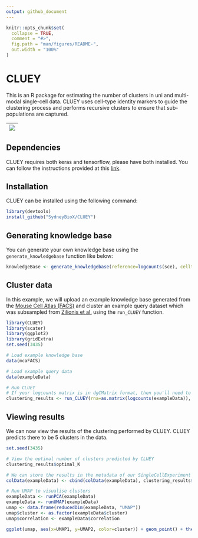 ```yaml
---
output: github_document
---
```


<!-- README.md is generated from README.Rmd. Please edit that file -->

```r
knitr::opts_chunk$set(
  collapse = TRUE,
  comment = "#>",
  fig.path = "man/figures/README-",
  out.width = "100%"
)
```

# CLUEY

<!-- badges: start -->
<!-- badges: end -->

This is an R package for estimating the number of clusters in uni and multi-modal single-cell data. CLUEY uses cell-type identity markers to guide the clustering process and performs recursive clusters to ensure 
that sub-populations are captured.

| ![](man/figures/CLUEY_figure.png) |
|:--------------------------------------------------:|

## Dependencies
CLUEY requires both keras and tensorflow, please have both installed. You can follow the instructions provided at this [link](https://tensorflow.rstudio.com/install/).

## Installation
CLUEY can be installed using the following command:
```r
library(devtools)
install_github("SydneyBioX/CLUEY")
```

## Generating knowledge base
You can generate your own knowledge base using the `generate_knowledgebase` function like below:
```r
knowledgeBase <- generate_knowledgebase(reference=logcounts(sce), celltypes=sce$cellType)
```

## Cluster data
In this example, we will upload an example knowledge base generated from the [Mouse Cell Atlas (FACS)](https://www.nature.com/articles/s41586-020-2496-1) and cluster an example query dataset which was subsampled from [Zilionis et al.](https://pubmed.ncbi.nlm.nih.gov/30979687/) using the `run_CLUEY` function.
```r
library(CLUEY)
library(scater)
library(ggplot2)
library(gridExtra)
set.seed(3435)

# Load example knowledge base
data(mcaFACS)

# Load example query data
data(exampleData)

# Run CLUEY
# If your logcounts matrix is in dgCMatrix format, then you'll need to convert it to a matrix using `as.matrix()`
clustering_results <- run_CLUEY(rna=as.matrix(logcounts(exampleData)), knowledgebase=mcaFACS, k_limit=10)
```

## Viewing results
We can now view the results of the clustering performed by CLUEY. CLUEY predicts there to be 5 clusters in the data.
```r
set.seed(3435)

# View the optimal number of clusters predicted by CLUEY
clustering_results$optimal_K

# We can store the results in the metadata of our SingleCellExperiment object. 
colData(exampleData) <- cbind(colData(exampleData), clustering_results$predictions)

# Run UMAP to visualise clusters
exampleData <- runPCA(exampleData)
exampleData <- runUMAP(exampleData)
umap <- data.frame(reducedDim(exampleData, "UMAP"))
umap$cluster <- as.factor(exampleData$cluster)
umap$correlation <- exampleData$correlation

ggplot(umap, aes(x=UMAP1, y=UMAP2, color=cluster)) + geom_point() + theme_classic()
```


